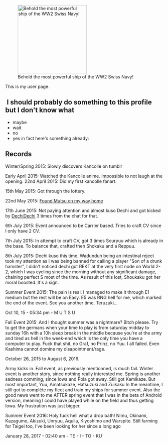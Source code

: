 [[File:Swiss navy boat.jpg|thumb|220px|right|Behold the most powerful ship of the WW2 Swiss Navy!]]

This is my user page.

== I should probably do something to this profile but I don't know what==

* maybe
* wait
* no
* yes in fact here's something already:

== Records==
Winter/Spring 2015: Slowly discovers Kancolle on tumblr

Early April 2015: Watched the Kancolle anime. Impossible to not laugh at the opening.
22nd April 2015: Did my first kancolle fanart.

15th May 2015: Got through the lottery.

22nd May 2015: [http://alaac.tumblr.com/post/119398614721/this-is-the-closest-i-can-get-from-mutsu#notes Found Mutsu on my way home]

17th June 2015: Not paying attention and almost kuso Dechi and got kicked by [[User:Dechidechi|DechiDechi]] 3 times from the chat for that.

6th July 2015: Event announced to be Carrier based. Tries to craft CV since I only have 2 CV.

7th July 2015: In attempt to craft CV, got 3 times Souryuu which is already in the base. To balance that, crafted then Shokaku and a Reppuu.

8th July 2015: Dechi kuso this time. Wadunduh being an intestinal reject took my attention as I was being banned for calling a player "Son of a drunk hamster", I didn't noticed dechi got REKT at the very first node on World 2-2, which I was cycling since the morning without any significant damage, chaining perfect S most of the time. As result of this lost, Shoukaku got her moral boosted. It's a sign.

Summer Event 2015: The pain is real. I managed to make it through E1 medium but the rest will be on Easy. E5 was RNG hell for me, which marked the end of the event. See you another time, Teruzuki...

Oct 10, 15 - 05:34 pm - M U T S U

Fall Event 2015: And I thought summer was a nightmare? Bitch please. Try to get the germans when your time to play is from saturday midday to sunday 16h with a 10h sleep break in the middle because you're at the army and tired as hell in the week-end which is the only time you have a computer to play. Fuck that shit, no Graf, no Prinz, no Yuu. I all failed. Even Kashima cannot domine my disapointment/rage.

October 26, 2015 to August 6, 2016.

Army kicks in. Fall event, as previously mentionned, is much fail. Winter event is another story, since nothing really interested me. Spring is another sadness comming, since Iowa and Pola got away. Still got Kamikaze. But most important, Yuu, Amatsukaze, Hatsuzuki and Zuikaku In the meantime, I still got to complète my fleet and train my ships for summer event. Also the good news went to me AFTER spring event that I was in the beta of Android version, meaning I could have played while on the field and thus getting Iowa. My frustration was just bigger.

Summer Event 2016: Holy fuck hell what a drop bath! Nimu, Okinami, Kazagumo, Akizuki, Unryuu, Aquila, Kiyoshimo and Warspite. Still farming for Taigei too, I've been looking for her since a long ago

January 28, 2017 - 02:40 am - TE - I - TO - KU